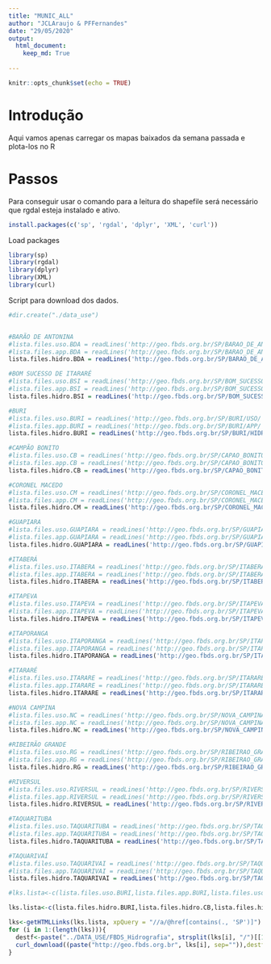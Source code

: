 ```yaml
---
title: "MUNIC_ALL"
author: "JCLAraujo & PFFernandes"
date: "29/05/2020"
output: 
  html_document:
    keep_md: True
  
---
```

```r
knitr::opts_chunk$set(echo = TRUE)
```

# Introdução
Aqui vamos apenas carregar os mapas baixados da semana passada e plota-los no R

# Passos
Para conseguir usar o comando para a leitura do shapefile será necessário que rgdal esteja instalado e ativo.
```r
install.packages(c('sp', 'rgdal', 'dplyr', 'XML', 'curl'))
```

Load packages
```r

library(sp)
library(rgdal)
library(dplyr)
library(XML)
library(curl)
```

Script para download dos dados.
```r
#dir.create("./data_use")


#BARÃO DE ANTONINA
#lista.files.uso.BDA = readLines('http://geo.fbds.org.br/SP/BARAO_DE_ANTONINA/USO/')
#lista.files.app.BDA = readLines('http://geo.fbds.org.br/SP/BARAO_DE_ANTONINA/APP/')
lista.files.hidro.BDA = readLines('http://geo.fbds.org.br/SP/BARAO_DE_ANTONINA/HIDROGRAFIA/')

#BOM SUCESSO DE ITARARÉ
#lista.files.uso.BSI = readLines('http://geo.fbds.org.br/SP/BOM_SUCESSO_DE_ITARARE/USO/')
#lista.files.app.BSI = readLines('http://geo.fbds.org.br/SP/BOM_SUCESSO_DE_ITARARE/APP/')
lista.files.hidro.BSI = readLines('http://geo.fbds.org.br/SP/BOM_SUCESSO_DE_ITARARE/HIDROGRAFIA/')

#BURI
#lista.files.uso.BURI = readLines('http://geo.fbds.org.br/SP/BURI/USO/')
#lista.files.app.BURI = readLines('http://geo.fbds.org.br/SP/BURI/APP/')
lista.files.hidro.BURI = readLines('http://geo.fbds.org.br/SP/BURI/HIDROGRAFIA/')

#CAMPÃO BONITO
#lista.files.uso.CB = readLines('http://geo.fbds.org.br/SP/CAPAO_BONITO/USO/')
#lista.files.app.CB = readLines('http://geo.fbds.org.br/SP/CAPAO_BONITO/APP/')
lista.files.hidro.CB = readLines('http://geo.fbds.org.br/SP/CAPAO_BONITO/HIDROGRAFIA/')

#CORONEL MACEDO
#lista.files.uso.CM = readLines('http://geo.fbds.org.br/SP/CORONEL_MACEDO/USO/')
#lista.files.app.CM = readLines('http://geo.fbds.org.br/SP/CORONEL_MACEDO/APP/')
lista.files.hidro.CM = readLines('http://geo.fbds.org.br/SP/CORONEL_MACEDO/HIDROGRAFIA/')

#GUAPIARA
#lista.files.uso.GUAPIARA = readLines('http://geo.fbds.org.br/SP/GUAPIARA/USO/')
#lista.files.app.GUAPIARA = readLines('http://geo.fbds.org.br/SP/GUAPIARA/APP/')
lista.files.hidro.GUAPIARA = readLines('http://geo.fbds.org.br/SP/GUAPIARA/HIDROGRAFIA/')

#ITABERÁ
#lista.files.uso.ITABERA = readLines('http://geo.fbds.org.br/SP/ITABERA/USO/')
#lista.files.app.ITABERA = readLines('http://geo.fbds.org.br/SP/ITABERA/APP/')
lista.files.hidro.ITABERA = readLines('http://geo.fbds.org.br/SP/ITABERA/HIDROGRAFIA/')

#ITAPEVA
#lista.files.uso.ITAPEVA = readLines('http://geo.fbds.org.br/SP/ITAPEVA/USO/')
#lista.files.app.ITAPEVA = readLines('http://geo.fbds.org.br/SP/ITAPEVA/APP/')
lista.files.hidro.ITAPEVA = readLines('http://geo.fbds.org.br/SP/ITAPEVA/HIDROGRAFIA/')

#ITAPORANGA
#lista.files.uso.ITAPORANGA = readLines('http://geo.fbds.org.br/SP/ITAPORANGA/USO/')
#lista.files.app.ITAPORANGA = readLines('http://geo.fbds.org.br/SP/ITAPORANGA/APP/')
lista.files.hidro.ITAPORANGA = readLines('http://geo.fbds.org.br/SP/ITAPORANGA/HIDROGRAFIA/')

#ITARARÉ
#lista.files.uso.ITARARE = readLines('http://geo.fbds.org.br/SP/ITARARE/USO/')
#lista.files.app.ITARARE = readLines('http://geo.fbds.org.br/SP/ITARARE/APP/')
lista.files.hidro.ITARARE = readLines('http://geo.fbds.org.br/SP/ITARARE/HIDROGRAFIA/')

#NOVA CAMPINA
#lista.files.uso.NC = readLines('http://geo.fbds.org.br/SP/NOVA_CAMPINA/USO/')
#lista.files.app.NC = readLines('http://geo.fbds.org.br/SP/NOVA_CAMPINA/APP/')
lista.files.hidro.NC = readLines('http://geo.fbds.org.br/SP/NOVA_CAMPINA/HIDROGRAFIA/')

#RIBEIRÃO GRANDE
#lista.files.uso.RG = readLines('http://geo.fbds.org.br/SP/RIBEIRAO_GRANDE/USO/')
#lista.files.app.RG = readLines('http://geo.fbds.org.br/SP/RIBEIRAO_GRANDE/APP/')
lista.files.hidro.RG = readLines('http://geo.fbds.org.br/SP/RIBEIRAO_GRANDE/HIDROGRAFIA/')

#RIVERSUL
#lista.files.uso.RIVERSUL = readLines('http://geo.fbds.org.br/SP/RIVERSUL/USO/')
#lista.files.app.RIVERSUL = readLines('http://geo.fbds.org.br/SP/RIVERSUL/APP/')
lista.files.hidro.RIVERSUL = readLines('http://geo.fbds.org.br/SP/RIVERSUL/HIDROGRAFIA/')

#TAQUARITUBA
#lista.files.uso.TAQUARITUBA = readLines('http://geo.fbds.org.br/SP/TAQUARITUBA/USO/')
#lista.files.app.TAQUARITUBA = readLines('http://geo.fbds.org.br/SP/TAQUARITUBA/APP/')
lista.files.hidro.TAQUARITUBA = readLines('http://geo.fbds.org.br/SP/TAQUARITUBA/HIDROGRAFIA/')

#TAQUARIVAÍ
#lista.files.uso.TAQUARIVAI = readLines('http://geo.fbds.org.br/SP/TAQUARIVAI/USO/')
#lista.files.app.TAQUARIVAI = readLines('http://geo.fbds.org.br/SP/TAQUARIVAI/APP/')
lista.files.hidro.TAQUARIVAI = readLines('http://geo.fbds.org.br/SP/TAQUARIVAI/HIDROGRAFIA/')

#lks.lista<-c(lista.files.uso.BURI,lista.files.app.BURI,lista.files.uso.CB,lista.files.app.CB,lista.files.uso.BDA,lista.files.app.BDA,lista.files.uso.BSI,lista.files.app.BSI,lista.files.uso.CM,lista.files.app.CM,lista.files.uso.GUAPIARA,lista.files.app.GUAPIARA,lista.files.uso.ITABERA,lista.files.app.ITABERA,lista.files.uso.ITAPEVA,lista.files.app.ITAPEVA,lista.files.uso.ITAPORANGA,lista.files.app.ITAPORANGA,lista.files.uso.ITARARE,lista.files.app.ITARARE,lista.files.uso.NC,lista.files.app.NC,lista.files.uso.RG,lista.files.app.RG,lista.files.uso.RIVERSUL,lista.files.app.RIVERSUL,lista.files.uso.TAQUARITUBA,lista.files.app.TAQUARITUBA,lista.files.uso.TAQUARIVAI,lista.files.app.TAQUARIVAI)

lks.lista<-c(lista.files.hidro.BURI,lista.files.hidro.CB,lista.files.hidro.BDA,lista.files.hidro.BSI,lista.files.hidro.CM,lista.files.hidro.GUAPIARA,lista.files.hidro.ITABERA,lista.files.hidro.ITAPEVA,lista.files.hidro.ITAPORANGA,lista.files.hidro.ITARARE,lista.files.hidro.NC,lista.files.hidro.RG,lista.files.hidro.RIVERSUL,lista.files.hidro.TAQUARITUBA,lista.files.hidro.TAQUARIVAI)

lks<-getHTMLLinks(lks.lista, xpQuery = "//a/@href[contains(., 'SP')]")
for (i in 1:(length(lks))){
  destf<-paste("../DATA_USE/FBDS_Hidrografia", strsplit(lks[i], "/")[[1]][5], sep="/")
  curl_download((paste("http://geo.fbds.org.br", lks[i], sep="")),destfile = destf)
}

```




